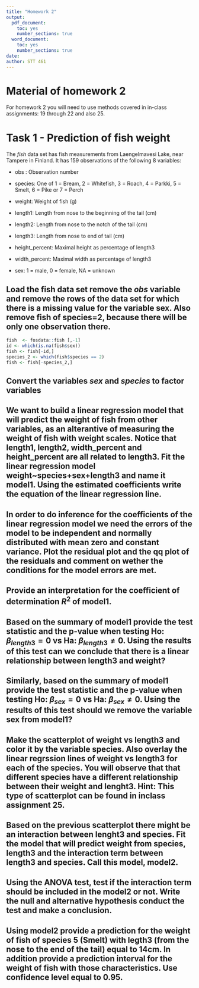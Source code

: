 ```yaml
---
title: "Homework 2"
output:
  pdf_document:
    toc: yes
    number_sections: true
  word_document:
    toc: yes
    number_sections: true
date: 
author: STT 461
---
```


# Material of homework 2

For homework 2 you will need to use methods covered in in-class assignments: 19 through 22 and also 25.

# Task 1 - Prediction of fish weight

The _fish_ data set has fish measurements from Laengelmavesi Lake, near Tampere in  Finland. It has 159 observations of the following 8 variables:

- obs : Observation number

- species: One of 1 = Bream, 2 = Whitefish, 3 = Roach, 4 = Parkki, 5 = Smelt, 6 = Pike or 7 = Perch

- weight: Weight of fish (g)

- length1: Length from nose to the beginning of the tail (cm)

- length2: Length from nose to the notch of the tail (cm)

- length3: Length from nose to end of tail (cm)

- height_percent: Maximal height as percentage of length3

- width_percent: Maximal width as percentage of length3

- sex: 1 = male, 0 = female, NA = unknown



## Load the fish data set remove the _obs_ variable and remove the rows of the data set for which there is a missing value for the variable sex.  Also remove fish of species=2, because there will be only one observation there.

```r
fish  <- fosdata::fish [,-1]
id <- which(is.na(fish$sex))
fish <- fish[-id,]
species_2 <- which(fish$species == 2)
fish <- fish[-species_2,]
```

## Convert the variables _sex_ and _species_ to factor variables


## We want to build a linear regression model that will predict the weight of fish from other variables, as an alterantive of measuring the weight of fish with weight scales. Notice that length1, length2, width_percent and height_percent are all related to length3. Fit the linear regression model weight~species+sex+length3 and name it model1. Using the estimated coefficients write the equation of the linear regression line.



## In order to do inference for the coefficients of the linear regression model we need the errors of the model to be independent and normally distributed with mean zero and constant variance. Plot the residual plot and the qq plot of the residuals and comment on wether the conditions for the model errors are met.


## Provide an interpretation for the coefficient of determination $R^2$ of model1.

## Based on the summary of model1 provide the test statistic and the p-value when testing  Ho: $\beta_{length3} =0$ vs Ha: $\beta_{length3}\neq 0$. Using the results of this test can we conclude that there is a linear relationship between length3 and weight?

## Similarly, based on the summary of model1 provide the test statistic and the p-value when testing  Ho: $\beta_{sex} =0$ vs Ha: $\beta_{sex}\neq 0$. Using the results of this test should we remove the variable sex from model1?

## Make the scatterplot of weight vs length3 and color it by the variable species. Also overlay the linear regrssion lines of weight vs length3 for each of the species. You will observe that that different species have a different relationship between their weight and lenght3. Hint: This type of scatterplot can be found in inclass assignment 25.

## Based on the previous scatterplot there might be an interaction between lenght3 and species. Fit the model that will predict weight from species, length3 and the interaction term between length3 and species. Call this model, model2.


## Using the ANOVA test, test if the interaction term should be included in the model2 or not. Write the null and alternative hypothesis conduct the test and make a conclusion.


## Using model2 provide a prediction for the weight of fish of species 5 (Smelt) with legth3 (from the nose to the end of the tail) equal to 14cm. In addition provide a prediction interval for the weight of fish with those characteristics. Use confidence level equal to 0.95.
